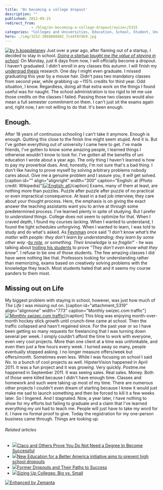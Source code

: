 ```yaml
---
title: 'On becoming a college dropout'
description: ""
published: 2012-09-25
redirect_from: 
            - /blog/on-becoming-a-college-dropout/swizec/5315
categories: "Colleges and Universities, Education, School, Student, Uncategorized"
hero: ./img/3252-3068888802_7ce4f8f4b9.jpg
---
```

[![by h.koppdelaney](./img/3252-3068888802_7ce4f8f4b9.jpg "by h.koppdelaney")](http://www.flickr.com/photos/h-k-d/3068888802/sizes/m/in/photostream/) Just over a year ago, after flaming out of a startup, I decided to stay in school. _[Doing a startup taught me the value of staying in school](http://swizec.com/blog/doing-a-startup-taught-me-the-value-of-staying-in-school/swizec/1819)._ On Monday, just 6 days from now, I will officially become a dropout. I haven&#x27;t graduated. I didn&#x27;t enroll in any classes this autumn. I will finish my [undergrad thesis](http://swizec.github.com/Le-Thesis/) research. One day I might even graduate. I missed graduating this year by a mouse hair. Didn&#x27;t pass two mandatory classes from second year, while grabbing up ~115% credits for third year. Odd situation, I know. Regardless, doing all that extra work on the things I found useful was for naught. The school administration is too rigid to let me use those credits on the classes I failed. Passing those two classes would also mean a full semester commitment on them. I can&#x27;t just sit the exams again and, right now, I am not willing to do that. It&#x27;s been enough.

## Enough.

After 18 years of continuous schooling I can&#x27;t take it anymore. Enough is enough. Quitting this close to the finish line might seem stupid. And it is. But I&#x27;ve gotten everything out of university I came here to get. I&#x27;ve made friends, I&#x27;ve gotten to know some amazing people, I learned things I otherwise wouldn&#x27;t know to look for. I&#x27;ve gotten all the benefits of uni education I wrote about a year ago. The only thing I haven&#x27;t learned is how to pay my proverbial dues. And, honestly, I&#x27;m not sure that&#x27;s a bad thing. I don&#x27;t like having to prove myself by solving arbitrary problems nobody cares about. Give me a genuine problem and I assure you, it _will_ get solved. \[caption id=&quot;&quot; align=&quot;alignright&quot; width=&quot;300&quot; caption=&quot;English: at (Photo credit: Wikipedia)&quot;][![English: at](http://upload.wikimedia.org/wikipedia/commons/thumb/5/50/Richard_Feynman_-_Fermilab.jpg/300px-Richard_Feynman_-_Fermilab.jpg "English: at")](http://commons.wikipedia.org/wiki/File:Richard_Feynman_-_Fermilab.jpg)\[/caption] Exams, many of them at least, are nothing more than puzzles. Puzzle after puzzle after puzzle of no practical or even impractical consequence. At least in a bad job interview, they care about your thought process. Here, the emphasis is on giving the exact answer the teaching assistants want you to arrive at through some predetermined process. I&#x27;ve learned plenty in spite of studying. But I prefer to _understand_ things. College does not seem to optimize for that. When I craved depth, I found my courses lacking. When I wanted to understand, I found the tight schedules unforgiving. When I wanted to learn, I was told to study and do what&#x27;s asked. As [Feynman](http://en.wikipedia.org/wiki/Richard_Feynman "Richard Feynman") once said _&quot;_I don’t know what’s the matter with people: they don’t learn by understanding; they learn by some other way -[by rote](http://en.wikipedia.org/wiki/Rote_learning "Rote learning"), or something. Their knowledge is so fragile!&quot;__ - he was talking about [trolling his students](http://philogb.github.com/notes/learning-by-understanding/) to prove _&quot;They don&#x27;t even know what they know&quot;_. I refuse to be one of those students. The few amazing classes I did have were nothing like that. Professors looking for understanding rather than memorizing, exams based on creatively solving problems with the knowledge they teach. Most students hated that and it seems my course panders to them most.

## Missing out on Life

My biggest problem with staying in school, however, was just how much of _The Life_ I was missing out on. \[caption id=&quot;attachment_5319&quot; align=&quot;alignnone&quot; width=&quot;773&quot; caption=&quot;Monthly swizec.com traffic&quot;][![Monthly swizec.com traffic](http://swizec.com/blog/wp-content/uploads/2012/09/Screen-Shot-2012-09-25-at-12.43.58-PM.png "Monthly swizec.com traffic")](./img/blog-wp-content-uploads-2012-09-Screen-Shot-2012-09-25-at-12.43.58-PM.png)\[/caption] This blog was enjoying month-over-month hockey stick growth until crunch-time came at school. Then the traffic collapsed and hasn&#x27;t regained since. For the past year or so I have been getting so many requests for freelancing that I was turning down several per week. I simply couldn&#x27;t afford the time to work with everyone, even very cool projects. More than one client at a time was unthinkable, and even then just a few hours every week. I turned away so many, people eventually stopped asking. I no longer measure offers/week but offers/month. Sometimes even less. While I was focusing on school I said _No._ to a bunch of cool projects as well. HipsterVision happened in April 2011. It was a fun project and it was _growing._ Very quickly. Postme.me happened in September 2011. It was seeing sales. Real sales. Money. Both of those were killed because I didn&#x27;t have enough time. Classes and homework and such were taking up most of my time. There are numerous other projects I couldn&#x27;t even dream of starting because I knew it would just make me sad to launch something and then be forced to kill it a few weeks later. So I lingered. And I stagnated. Now, a year later, I have nothing to show for my efforts but failing to graduate and a claim that I&#x27;ve learned everything my uni had to teach me. People will just have to take my word for it. I have no formal proof to give. Today the registration for my one-person business came through. Things are looking up.

###### Related articles

- [![](http://i.zemanta.com/112041916_80_80.jpg)](http://www.hackcollege.com/blog/2012/09/13/claco-and-others-prove-you-do-not-need-a-degree-to-become-successful.html)[Claco and Others Prove You Do Not Need a Degree to Become Successful](http://www.hackcollege.com/blog/2012/09/13/claco-and-others-prove-you-do-not-need-a-degree-to-become-successful.html)
- [![](http://i.zemanta.com/noimg_61_80_80.jpg)](http://thegrio.com/2012/09/24/new-education-for-a-better-america-initiative-aims-to-prevent-high-school-dropouts/)[New Education for a Better America initiative aims to prevent high school dropouts](http://thegrio.com/2012/09/24/new-education-for-a-better-america-initiative-aims-to-prevent-high-school-dropouts/)
- [![](http://i.zemanta.com/noimg_93_80_80.jpg)](http://www.pbs.org/newshour/rundown/2012/09/high-school-dropouts-lessons-learned.html)[Former Dropouts and Their Paths to Success](http://www.pbs.org/newshour/rundown/2012/09/high-school-dropouts-lessons-learned.html)
- [![](http://i.zemanta.com/93646090_80_80.jpg)](https://bigfuture.collegeboard.org/find-colleges/how-to-find-your-college-fit/sizing-up-colleges-big-vs-small?_escaped_fragment_=tag)[Sizing Up Colleges: Big vs. Small](https://bigfuture.collegeboard.org/find-colleges/how-to-find-your-college-fit/sizing-up-colleges-big-vs-small?_escaped_fragment_=tag)

[![Enhanced by Zemanta](http://img.zemanta.com/zemified_e.png?x-id=f34efd35-48dc-4bcd-93e0-d798f1b756e6)](http://www.zemanta.com/?px "Enhanced by Zemanta")